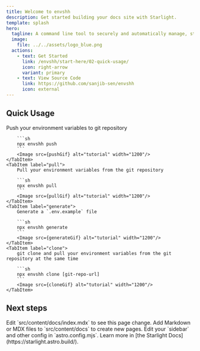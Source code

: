 ```yaml
---
title: Welcome to envshh
description: Get started building your docs site with Starlight.
template: splash
hero:
  tagline: A command line tool to securely and automatically manage, store environment variables
  image:
    file: ../../assets/logo_blue.png
  actions:
    - text: Get Started
      link: /envshh/start-here/02-quick-usage/
      icon: right-arrow
      variant: primary
    - text: View Source Code
      link: https://github.com/sanjib-sen/envshh
      icon: external
---
```





## Quick Usage

<Tabs>
	<TabItem label="push">
		Push your environment variables to git repository

    	```sh
    	npx envshh push
    	```
    	<Image src={pushGif} alt="tutorial" width="1200"/>
    </TabItem>
    <TabItem label="pull">
    	Pull your environment variables from the git repository

    	```sh
    	npx envshh pull
    	```
    	<Image src={pullGif} alt="tutorial" width="1200"/>
    </TabItem>
    <TabItem label="generate">
    	Generate a `.env.example` file

    	```sh
    	npx envshh generate
    	```
    	<Image src={generateGif} alt="tutorial" width="1200"/>
    </TabItem>
    <TabItem label="clone">
    	git clone and pull your environment variables from the git repository at the same time

    	```sh
    	npx envshh clone [git-repo-url]
    	```
    	<Image src={cloneGif} alt="tutorial" width="1200"/>
    </TabItem>

</Tabs>

## Next steps

<CardGrid stagger>
  <Card title="Update content" icon="pencil">
    Edit `src/content/docs/index.mdx` to see this page change.
  </Card>
  <Card title="Add new content" icon="add-document">
    Add Markdown or MDX files to `src/content/docs` to create new pages.
  </Card>
  <Card title="Configure your site" icon="setting">
    Edit your `sidebar` and other config in `astro.config.mjs`.
  </Card>
  <Card title="Read the docs" icon="open-book">
    Learn more in [the Starlight Docs](https://starlight.astro.build/).
  </Card>
</CardGrid>
